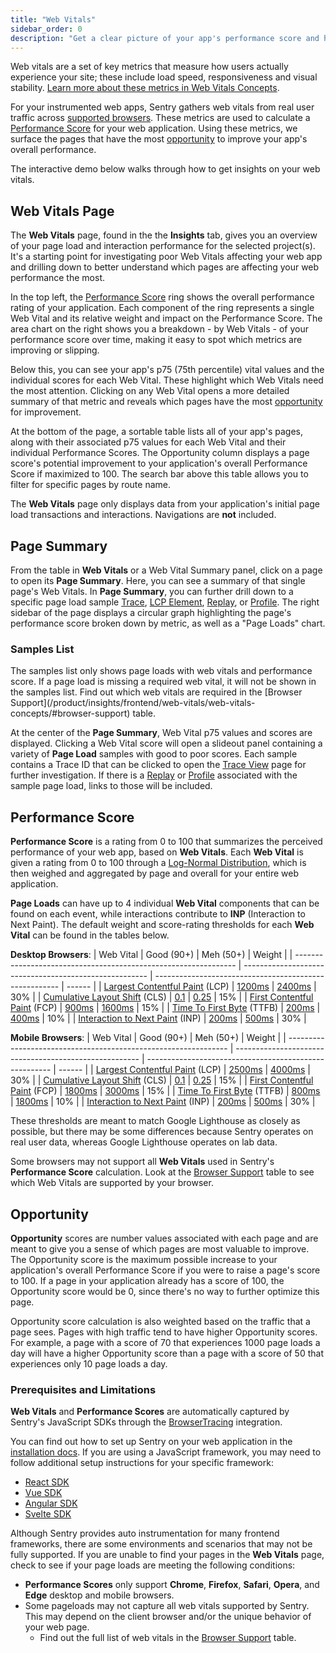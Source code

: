 ```yaml
---
title: "Web Vitals"
sidebar_order: 0
description: "Get a clear picture of your app's performance score and how each web vital shapes it. Then, learn how to drill in to explore opportunities to improve your app's overall performance."
---
```


Web vitals are a set of key metrics that measure how users actually experience your site; these include load speed, responsiveness and visual stability. [Learn more about these metrics in Web Vitals Concepts](/product/insights/web-vitals/web-vitals-concepts/).

For your instrumented web apps, Sentry gathers web vitals from real user traffic across [supported browsers](web-vitals-concepts/#browser-support). These metrics are used to calculate a [Performance Score](#performance-score) for your web application. Using these metrics, we surface the pages that have the most [opportunity](#opportunity) to improve your app's overall performance.

The interactive demo below walks through how to get insights on your web vitals.

<Arcade src="https://demo.arcade.software/N9e0ghMonxkDJR2o03kG?embed" />

## Web Vitals Page

The **Web Vitals** page, found in the the **Insights** tab, gives you an overview of your page load and interaction performance for the selected project(s). It's a starting point for investigating poor Web Vitals affecting your web app and drilling down to better understand which pages are affecting your web performance the most.

In the top left, the [Performance Score](#performance-score) ring shows the overall performance rating of your application. Each component of the ring represents a single Web Vital and its relative weight and impact on the Performance Score. The area chart on the right shows you a breakdown - by Web Vitals - of your performance score over time, making it easy to spot which metrics are improving or slipping.

Below this, you can see your app's p75 (75th percentile) vital values and the individual scores for each Web Vital. These highlight which Web Vitals need the most attention. Clicking on any Web Vital opens a more detailed summary of that metric and reveals which pages have the most [opportunity](#opportunity) for improvement.

At the bottom of the page, a sortable table lists all of your app's pages, along with their associated p75 values for each Web Vital and their individual Performance Scores. The Opportunity column displays a page score's potential improvement to your application's overall Performance Score if maximized to 100. The search bar above this table allows you to filter for specific pages by route name.

<Alert>

The **Web Vitals** page only displays data from your application's initial page load transactions and interactions. Navigations are **not** included.

</Alert>

## Page Summary

From the table in **Web Vitals** or a Web Vital Summary panel, click on a page to open its **Page Summary**. Here, you can see a summary of that single page's Web Vitals. In **Page Summary**, you can further drill down to a specific page load sample [Trace](/concepts/key-terms/tracing/#whats-a-trace), [LCP Element](/product/insights/frontend/web-vitals/web-vitals-concepts/#largest-contentful-paint-lcp), [Replay](/product/explore/session-replay/), or [Profile](/product/explore/profiling/). The right sidebar of the page displays a circular graph highlighting the page's performance score broken down by metric, as well as a "Page Loads" chart.

### Samples List

<Alert>
  The samples list only shows page loads with web vitals and performance score.
  If a page load is missing a required web vital, it will not be shown in the
  samples list. Find out which web vitals are required in the [Browser
  Support](/product/insights/frontend/web-vitals/web-vitals-concepts/#browser-support)
  table.
</Alert>

At the center of the **Page Summary**, Web Vital p75 values and scores are displayed. Clicking a Web Vital score will open a slideout panel containing a variety of **Page Load** samples with good to poor scores. Each sample contains a Trace ID that can be clicked to open the [Trace View](/concepts/key-terms/tracing/trace-view/#product-walkthrough-trace-details-page) page for further investigation. If there is a [Replay](/product/session-replay/) or [Profile](/product/profiling/) associated with the sample page load, links to those will be included.

## Performance Score

**Performance Score** is a rating from 0 to 100 that summarizes the perceived performance of your web app, based on **Web Vitals**. Each **Web Vital** is given a rating from 0 to 100 through a [Log-Normal Distribution](https://www.desmos.com/calculator/o98tbeyt1t), which is then weighed and aggregated by page and overall for your entire web application.

**Page Loads** can have up to 4 individual **Web Vital** components that can be found on each event, while interactions contribute to **INP** (Interaction to Next Paint). The default weight and score-rating thresholds for each **Web Vital** can be found in the tables below.

**Desktop Browsers**:
| Web Vital | Good (90+) | Meh (50+) | Weight |
| --------------------------------------------------------------- | ------------------------------------------------------ | ------------------------------------------------------ | ------ |
| [Largest Contentful Paint](/product/insights/web-vitals/web-vitals-concepts/#largest-contentful-paint-lcp) (LCP) | [1200ms](https://www.desmos.com/calculator/ejhjazajbd) | [2400ms](https://www.desmos.com/calculator/ejhjazajbd) | 30% |
| [Cumulative Layout Shift](/product/insights/web-vitals/web-vitals-concepts/#cumulative-layout-shift-cls) (CLS) | [0.1](https://www.desmos.com/calculator/irdoqfftdf) | [0.25](https://www.desmos.com/calculator/irdoqfftdf) | 15% |
| [First Contentful Paint](/product/insights/web-vitals/web-vitals-concepts/#first-contentful-paint-fcp) (FCP) | [900ms](https://www.desmos.com/calculator/gcxbiypuuh) | [1600ms](https://www.desmos.com/calculator/gcxbiypuuh) | 15% |
| [Time To First Byte](/product/insights/web-vitals/web-vitals-concepts/#time-to-first-byte-ttfb) (TTFB) | [200ms](https://www.desmos.com/calculator/ykzahw9goi) | [400ms](https://www.desmos.com/calculator/ykzahw9goi) | 10% |
| [Interaction to Next Paint](/product/insights/web-vitals/web-vitals-concepts/#interaction-to-next-paint-inp) (INP) | [200ms](https://www.desmos.com/calculator/jaqxodpx8d) | [500ms](https://www.desmos.com/calculator/jaqxodpx8d) | 30% |

**Mobile Browsers**:
| Web Vital | Good (90+) | Meh (50+) | Weight |
| --------------------------------------------------------------- | ------------------------------------------------------ | ------------------------------------------------------ | ------ |
| [Largest Contentful Paint](/product/insights/web-vitals/web-vitals-concepts/#largest-contentful-paint-lcp) (LCP) | [2500ms](https://www.desmos.com/calculator/tegmkln1hr) | [4000ms](https://www.desmos.com/calculator/tegmkln1hr) | 30% |
| [Cumulative Layout Shift](/product/insights/web-vitals/web-vitals-concepts/#cumulative-layout-shift-cls) (CLS) | [0.1](https://www.desmos.com/calculator/irdoqfftdf) | [0.25](https://www.desmos.com/calculator/irdoqfftdf) | 15% |
| [First Contentful Paint](/product/insights/web-vitals/web-vitals-concepts/#first-contentful-paint-fcp) (FCP) | [1800ms](https://www.desmos.com/calculator/ezkvtlqxkf) | [3000ms](https://www.desmos.com/calculator/ezkvtlqxkf) | 15% |
| [Time To First Byte](/product/insights/web-vitals/web-vitals-concepts/#time-to-first-byte-ttfb) (TTFB) | [800ms](https://www.desmos.com/calculator/xcpjhfvwfo) | [1800ms](https://www.desmos.com/calculator/xcpjhfvwfo) | 10% |
| [Interaction to Next Paint](/product/insights/web-vitals/web-vitals-concepts/#interaction-to-next-paint-inp) (INP) | [200ms](https://www.desmos.com/calculator/jaqxodpx8d) | [500ms](https://www.desmos.com/calculator/jaqxodpx8d) | 30% |

<Alert>
These thresholds are meant to match Google Lighthouse as closely as possible, but there may be some differences because Sentry operates on real user data, whereas Google Lighthouse operates on lab data.

Some browsers may not support all **Web Vitals** used in Sentry's **Performance Score** calculation. Look at the [Browser Support](/product/insights/web-vitals/web-vitals-concepts/#browser-support) table to see which Web Vitals are supported by your browser.

</Alert>

## Opportunity

**Opportunity** scores are number values associated with each page and are meant to give you a sense of which pages are most valuable to improve. The Opportunity score is the maximum possible increase to your application's overall Performance Score if you were to raise a page's score to 100. If a page in your application already has a score of 100, the Opportunity score would be 0, since there's no way to further optimize this page.

Opportunity score calculation is also weighted based on the traffic that a page sees. Pages with high traffic tend to have higher Opportunity scores. For example, a page with a score of 70 that experiences 1000 page loads a day will have a higher Opportunity score than a page with a score of 50 that experiences only 10 page loads a day.

### Prerequisites and Limitations

**Web Vitals** and **Performance Scores** are automatically captured by Sentry's JavaScript SDKs through the [BrowserTracing](/platforms/javascript/configuration/integrations/browsertracing/) integration.

You can find out how to set up Sentry on your web application in the [installation docs](/platforms/javascript/). If you are using a JavaScript framework, you may need to follow additional setup instructions for your specific framework:

- [React SDK](/platforms/javascript/guides/react/)
- [Vue SDK](/platforms/javascript/guides/vue/)
- [Angular SDK](/platforms/javascript/guides/angular/)
- [Svelte SDK](/platforms/javascript/guides/svelte/)

Although Sentry provides auto instrumentation for many frontend frameworks, there are some environments and scenarios that may not be fully supported. If you are unable to find your pages in the **Web Vitals** page, check to see if your page loads are meeting the following conditions:

- **Performance Scores** only support **Chrome**, **Firefox**, **Safari**, **Opera**, and **Edge** desktop and mobile browsers.
- Some pageloads may not capture all web vitals supported by Sentry. This may depend on the client browser and/or the unique behavior of your web page. 
  - Find out the full list of web vitals in the [Browser Support](/product/insights/web-vitals/web-vitals-concepts/#browser-support) table.
